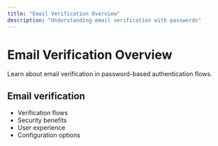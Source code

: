 ```yaml
---
title: "Email Verification Overview"
description: "Understanding email verification with passwords"
---
```


# Email Verification Overview

Learn about email verification in password-based authentication flows.

## Email verification

- Verification flows
- Security benefits
- User experience
- Configuration options
